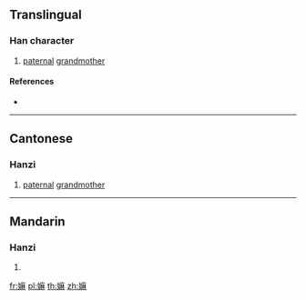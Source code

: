 ==Translingual==

===Han character===
{{Han char|rn=38|rad=女|as=11|sn=14|four=|canj=VIDD|ids=⿰女麻}}

# {{context|Cantonese|lang=mul}} [[paternal]] [[grandmother]]

====References====
* {{Han ref|kx=0270.311|hdz=80018.130|uh=5AF2|ud=23282}}

----

==Cantonese==

===Hanzi===
{{yue-hanzi|jyut=[[maa4]]|y=ma4}}

# [[paternal]] [[grandmother]]

----

==Mandarin==

===Hanzi===
{{cmn-hanzi|pin=[[ma]]|wg=ma}}

# {{defn|lang=cmn|sort=女11}}

[[fr:嫲]]
[[pl:嫲]]
[[th:嫲]]
[[zh:嫲]]